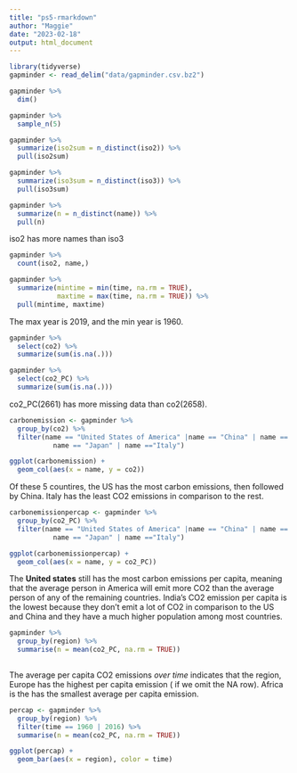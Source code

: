 ```yaml
---
title: "ps5-rmarkdown"
author: "Maggie"
date: "2023-02-18"
output: html_document
---
```


```r
library(tidyverse)
gapminder <- read_delim("data/gapminder.csv.bz2") 
```

```r
gapminder %>% 
  dim()
```
```r
gapminder %>% 
  sample_n(5)
```

```r
gapminder %>% 
  summarize(iso2sum = n_distinct(iso2)) %>% 
  pull(iso2sum)

gapminder %>% 
  summarize(iso3sum = n_distinct(iso3)) %>% 
  pull(iso3sum)

gapminder %>% 
  summarize(n = n_distinct(name)) %>% 
  pull(n)
```

iso2 has more names than iso3

```r
gapminder %>% 
  count(iso2, name,)
```

```r
gapminder %>% 
  summarize(mintime = min(time, na.rm = TRUE),
            maxtime = max(time, na.rm = TRUE)) %>% 
  pull(mintime, maxtime)
```
The max year is 2019, and the min year is 1960. 



```r
gapminder %>% 
  select(co2) %>% 
  summarize(sum(is.na(.)))
```
```r
gapminder %>% 
  select(co2_PC) %>% 
  summarize(sum(is.na(.)))
```
co2_PC(2661) has more missing data than co2(2658).

```r
carbonemission <- gapminder %>% 
  group_by(co2) %>% 
  filter(name == "United States of America" |name == "China" | name == "India" |
           name == "Japan" | name =="Italy") 

ggplot(carbonemission) +
  geom_col(aes(x = name, y = co2))
```
Of these 5 countires, the US has the most carbon emissions, then followed by China. Italy has the least CO2 emissions in 
comparison to the rest. 

```r
carbonemissionpercap <- gapminder %>% 
  group_by(co2_PC) %>% 
  filter(name == "United States of America" |name == "China" | name == "India" |
           name == "Japan" | name =="Italy") 

ggplot(carbonemissionpercap) +
  geom_col(aes(x = name, y = co2_PC))
```
The **United states** still has the most carbon emissions per capita, meaning that the average person in America 
will emit more CO2 than the average person of any of the remaining countries. India's CO2 emission per capita 
is the lowest because they don't emit a lot of CO2 in comparison to the US and China and they have a much higher 
population among most countries. 

```r
gapminder %>%
  group_by(region) %>% 
  summarise(n = mean(co2_PC, na.rm = TRUE))
  
```
The average per capita CO2 emissions _over time_ indicates that the region, Europe has the highest per capita emission (
if we omit the NA row). Africa is the has the smallest average per capita emission. 

```r
percap <- gapminder %>%
  group_by(region) %>% 
  filter(time == 1960 | 2016) %>% 
  summarise(n = mean(co2_PC, na.rm = TRUE))

ggplot(percap) +
  geom_bar(aes(x = region), color = time)
```




